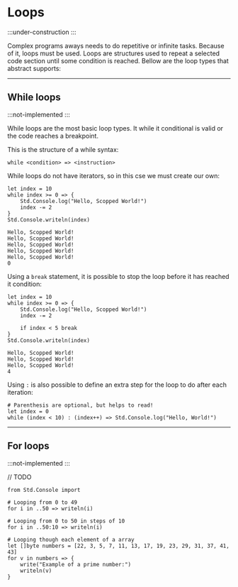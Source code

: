 # Loops
:::under-construction
:::

Complex programs aways needs to do repetitive or infinite tasks. Because of it,
loops must be used. Loops are structures used to repeat a selected code section
until some condition is reached. Bellow are the loop types that abstract supports:

---
## While loops
:::not-implemented
:::

While loops are the most basic loop types. It while it conditional is valid or
the code reaches a breakpoint.

This is the structure of a while syntax:
```abs
while <condition> => <instruction>
```

While loops do not have iterators, so in this cse we must create our own:
```abs
let index = 10
while index >= 0 => {
	Std.Console.log("Hello, Scopped World!")
	index -= 2
}
Std.Console.writeln(index)
```
```text title="Console Output"
Hello, Scopped World!
Hello, Scopped World!
Hello, Scopped World!
Hello, Scopped World!
Hello, Scopped World!
0
```

Using a `break` statement, it is possible to stop the loop before it has reached
it condition:
```abs
let index = 10
while index >= 0 => {
	Std.Console.log("Hello, Scopped World!")
	index -= 2

	if index < 5 break
}
Std.Console.writeln(index)
```
```text title="Console Output"
Hello, Scopped World!
Hello, Scopped World!
Hello, Scopped World!
4
```

Using `:` is also possible to define an extra step for the loop to do
after each iteration:

```abs
# Parenthesis are optional, but helps to read!
let index = 0
while (index < 10) : (index++) => Std.Console.log("Hello, World!")
```

---
## For loops
:::not-implemented
:::

// TODO

```abs
from Std.Console import

# Looping from 0 to 49
for i in ..50 => writeln(i)

# Looping from 0 to 50 in steps of 10
for i in ..50:10 => writeln(i)

# Looping though each element of a array
let []byte numbers = [22, 3, 5, 7, 11, 13, 17, 19, 23, 29, 31, 37, 41, 43]
for v in numbers => {
	write("Example of a prime number:")
	writeln(v)
}
```

